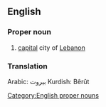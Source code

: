 == English==
===Proper noun===
[[Category:English proper nouns]]
# [[capital]] city of [[Lebanon]]

===Translation===
Arabic: بيروت
Kurdish: Bêrût